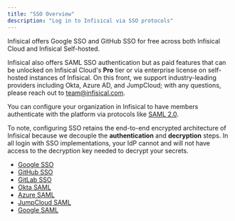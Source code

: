 ```yaml
---
title: "SSO Overview"
description: "Log in to Infisical via SSO protocols"
---
```


<Info>
  Infisical offers Google SSO and GitHub SSO for free across both Infisical Cloud and Infisical Self-hosted.
  
  Infisical also offers SAML SSO authentication but as paid features that can be unlocked on Infisical Cloud's **Pro** tier
  or via enterprise license on self-hosted instances of Infisical. On this front, we support industry-leading providers including 
  Okta, Azure AD, and JumpCloud; with any questions, please reach out to team@infisical.com.
</Info>

You can configure your organization in Infisical to have members authenticate with the platform via protocols like [SAML 2.0](https://en.wikipedia.org/wiki/SAML_2.0).

To note, configuring SSO retains the end-to-end encrypted architecture of Infisical because we decouple the **authentication** and **decryption** steps. In all login with SSO implementations,
your IdP cannot and will not have access to the decryption key needed to decrypt your secrets.

- [Google SSO](/documentation/platform/sso/google)
- [GitHub SSO](/documentation/platform/sso/github)
- [GitLab SSO](/documentation/platform/sso/gitlab)
- [Okta SAML](/documentation/platform/sso/okta)
- [Azure SAML](/documentation/platform/sso/azure)
- [JumpCloud SAML](/documentation/platform/sso/jumpcloud)
- [Google SAML](/documentation/platform/sso/google-saml)
